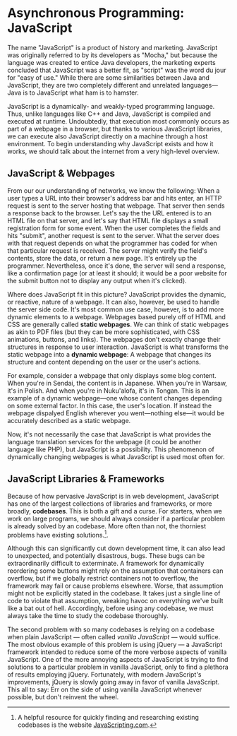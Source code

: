 # Asynchronous Programming: JavaScript

The name "JavaScript" is a product of history and marketing. JavaScript was
originally referred to by its developers as "Mocha," but because the
language was created to entice Java developers, the marketing experts
concluded that JavaScript was a better fit, as "script" was the word du
jour for "easy of use." While there are some similarities between Java and
JavaScript, they are two completely different and unrelated
languages&mdash;Java is to JavaScript what ham is to hamster.

JavaScript is a dynamically- and weakly-typed programming language. Thus,
unlike languages like C++ and Java, JavaScript is compiled and executed at
runtime. Undoubtedly, that execution most commonly occurs as part of a
webpage in a browser, but thanks to various JavaScript libraries, we can
execute also JavaScript directly on a machine through a host environment.
To begin understanding why JavaScript exists and how it works, we should
talk about the internet from a very high-level overview.

## JavaScript & Webpages

From our our understanding of networks, we know the following: When a user
types a URL into their browser's address bar and hits enter, an HTTP
request is sent to the server hosting that webpage. That server then sends
a response back to the browser. Let's say the the URL entered is to an HTML
file on that server, and let's say that HTML file displays a small
registration form for some event. When the user completes the fields and
hits "submit", another request is sent to the server. What the server does
with that request depends on what the programmer has coded for when that
particular request is received. The server might verify the field's
contents, store the data, or return a new page. It's entirely up the
programmer. Nevertheless, once it's done, the server will send a response,
like a confirmation page (or at least it should; it would be a poor website
for the submit button not to display any output when it's clicked).

Where does JavaScript fit in this picture? JavaScript provides the dynamic,
or reactive, nature of a webpage. It can also, however, be used to handle
the server side code. It's most common use case, however, is to add more
dynamic elements to a webpage. Webpages based purely off of HTML and CSS
are generally called __static webpages__. We can think of static webpages
as akin to PDF files (but they can be more sophisticated, with CSS
animations, buttons, and links). The webpages don't exactly change their
structures in response to user interaction. JavaScript is what transforms
the static webpage into a __dynamic webpage__: A webpage that changes its
structure and content depending on the user or the user's actions.

For example, consider a webpage that only displays some blog content. When
you're in Sendai, the content is in Japanese. When you're in Warsaw, it's
in Polish. And when you're in Nuku'alofa, it's in Tongan. This is an
example of a dynamic webpage—one whose content changes depending on some
external factor. In this case, the user's location. If instead the webpage
dispalyed English wherever you went—nothing else—it would be accurately
described as a static webpage.

Now, it's not necessarily the case that JavaScript is what provides the
language translation services for the webpage (it could be another language
like PHP), but JavaScript is a possibility. This phenomenon of dynamically
changing webpages is what JavaScript is used most often for.


## JavaScript Libraries & Frameworks

Because of how pervasive JavaScript is in web development, JavaScript has one of the largest collections of libraries and frameworks, or more broadly, <b>codebases</b>. This is both a gift and a curse. For starters, when we work on large programs, we should always consider if a particular problem is already solved by an codebase. More often than not, the thorniest problems have existing solutions.[^lib_note].


[^lib_note]: A helpful resource for quickly finding and researching existing codebases is the website [JavaScripting.com](https://www.javascripting.com/).

Although this can significantly cut down development time, it can also lead to unexpected, and potentially disastrous, bugs. These bugs can be extraordinarily difficult to exterminate. A framework for dynamically reordering some buttons might rely on the assumption that containers can overflow, but if we globally restrict containers not to overflow, the framework may fail or cause problems elsewhere. Worse, that assumption might not be explicitly stated in the codebase. It takes just a single line of code to violate that assumption, wreaking havoc on everything we've built like a bat out of hell. Accordingly, before using any codebase, we must always take the time to study the codebase thoroughly.


The second problem with so many codebases is relying on a codebase when plain JavaScript &mdash; often called <i>vanilla JavaScript</i> &mdash; would suffice. The most obvious example of this problem is using jQuery &mdash; a JavaScript framework intended to reduce some of the more verbose aspects of vanilla JavaScript. One of the more annoying aspects of JavaScript is trying to find solutions to a particular problem in vanilla JavaScript, only to find a plethora of results employing jQuery. Fortunately, with modern JavaScript's improvements, jQuery is slowly going away in favor of vanilla JavaScript. This all to say: Err on the side of using vanilla JavaScript whenever possible, but don't reinvent the wheel.


